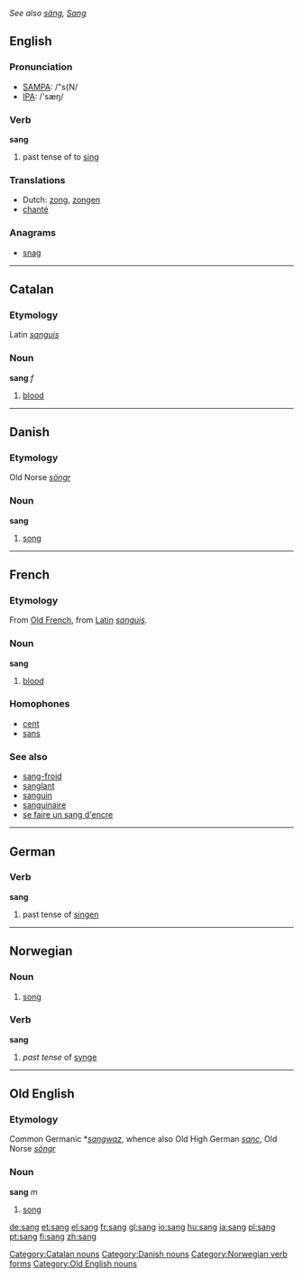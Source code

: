 ''See also [[säng]], [[Sang]]''
==English==

===Pronunciation===
*[[w:SAMPA|SAMPA]]: /"s{N/
*[[w:IPA|IPA]]: /'sæŋ/

===Verb===
'''sang'''

# past tense of to [[sing]]

===Translations===
*Dutch: [[zong]], [[zongen]]
*[[chanter|chanté]]

===Anagrams===
*[[snag]]

----

==Catalan==
===Etymology===
Latin ''[[sanguis]]''
===Noun===
'''sang''' ''f''

# [[blood]]

[[Category:Catalan nouns]]

----

==Danish==
===Etymology===
Old Norse ''[[söngr]]''
===Noun===
'''sang'''

# [[song]]

[[Category:Danish nouns]]

----

==French==
===Etymology===
From [[w:Old French language|Old French]], from [[w:Latin language|Latin]] ''[[sanguis]].''
===Noun===
'''sang''' {{m}}
# [[blood]]
===Homophones===
*[[cent]]
*[[sans]]
===See also===
*[[sang-froid]]
*[[sanglant]]
*[[sanguin]]
*[[sanguinaire]]
*[[se faire un sang d'encre]]

----

==German==
===Verb===
'''sang'''

# past tense of [[singen]]

----

==Norwegian==
===Noun===
{{no-noun-m1|sang}}
#[[song]]
===Verb===
[[Category:Norwegian verb forms]]
'''sang'''
#''past tense'' of [[synge]]

----

==Old English==
===Etymology===
Common Germanic *''[[sangwaz]]'', whence also Old High German ''[[sanc]]'', Old Norse ''[[söngr]]''
===Noun===
'''sang''' ''m''

# [[song]]

[[Category:Old English nouns]]

[[de:sang]]
[[et:sang]]
[[el:sang]]
[[fr:sang]]
[[gl:sang]]
[[io:sang]]
[[hu:sang]]
[[ja:sang]]
[[pl:sang]]
[[pt:sang]]
[[fi:sang]]
[[zh:sang]]